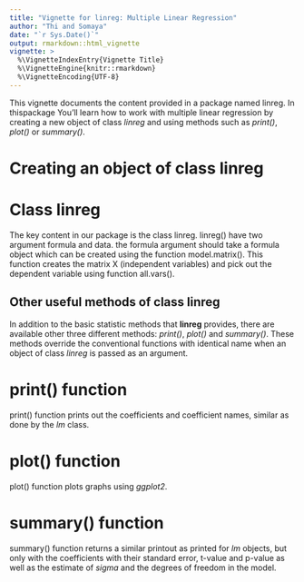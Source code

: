 ```yaml
---
title: "Vignette for linreg: Multiple Linear Regression"
author: "Thi and Somaya"
date: "`r Sys.Date()`"
output: rmarkdown::html_vignette
vignette: >
  %\VignetteIndexEntry{Vignette Title}
  %\VignetteEngine{knitr::rmarkdown}
  %\VignetteEncoding{UTF-8}
---
```


This vignette documents the content provided in a package named linreg.
In thispackage You’ll learn how to work with multiple linear regression
by creating a new object of class *linreg* and using methods such as 
*print()*, *plot()* or *summary()*.


# Creating an object of class linreg
# Class linreg

The key content in our package is the class linreg. 
linreg() have two argument formula and data. the formula argument should take a formula object which can be created using the function model.matrix(). This function creates the matrix X (independent variables) and pick out the dependent variable using function all.vars(). 


## Other useful methods of class linreg

In addition to the basic statistic methods that **linreg** provides, there are available other three different methods: *print()*, *plot()* and *summary()*. These methods override the conventional functions with identical name when an object of class *linreg* is passed as an argument.


# print() function

print() function prints out the coefficients and coefficient names, similar as done by the *lm* class.


# plot() function

plot() function plots graphs using *ggplot2*.


# summary() function

summary() function returns a similar printout as printed for *lm* objects, but only with the coefficients with their standard error, t-value and p-value as well as the estimate of *sigma* and the degrees of freedom in the model.

